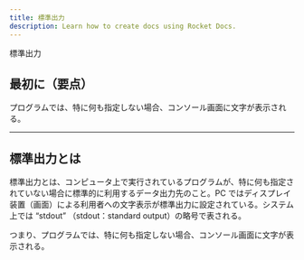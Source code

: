 ```yaml
---
title: 標準出力
description: Learn how to create docs using Rocket Docs.
---
```


標準出力

## 最初に（要点）

プログラムでは、特に何も指定しない場合、コンソール画面に文字が表示される。

---

## 標準出力とは

標準出力とは、コンピュータ上で実行されているプログラムが、特に何も指定されていない場合に標準的に利用するデータ出力先のこと。PC ではディスプレイ装置（画面）による利用者への文字表示が標準出力に設定されている。システム上では “stdout” （stdout：standard output）の略号で表される。

つまり、プログラムでは、特に何も指定しない場合、コンソール画面に文字が表示される。
